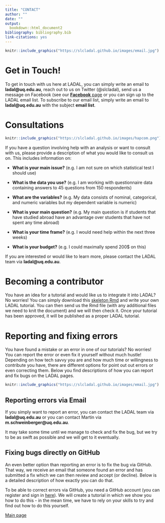 ```yaml
---
title: "CONTACT"
author: ""
date: ""
output:
  bookdown::html_document2
bibliography: bibliography.bib
link-citations: yes
---
```


```r
knitr::include_graphics("https://slcladal.github.io/images/email.jpg")
```

# Get in Touch!{-}

To get in touch with us here at LADAL, you can simply write an email to **ladal\@uq.edu.au**, reach out to us on Twitter (\@slcladal), send us a message on Facebook (see our  [**Facebook** page](https://www.facebook.com/profile.php?id=100073328753218) or you can sign up to the LADAL email list. To subscribe to our email list,  simply write an email to **ladal@uq.edu.au** with the subject **email list**.

 

# Consultations{-}


```r
knitr::include_graphics("https://slcladal.github.io/images/hapcom.png")
```

If you have a question involving help with an analysis or want to consult with us, please provide a description of what you would like to consult us on. This includes information on:

+ **What is your main issue?** (e.g. I am not sure on which statistical test I should use)

+ **What is the data you use?** (e.g. I am working with questionnaire data containing answers to 45 questions from 150 respondents)

+ **What are the variables?** (e.g. My data consists of nominal, categorical, and numeric variables but my dependent variable is numeric)

+ **What is your main question?** (e.g. My main question is if students that have studied abroad have an advantage over students that have not spent any time abroad)

+ **What is your time frame?** (e.g. I would need help within the next three weeks)

+ **What is your budget?** (e.g. I could maximally spend 200$ on this)

If you are interested or would like to learn more, please contact the LADAL team via **ladal\@uq.edu.au**. 



# Becoming a contributor{-}


You have an idea for a tutorial and would like us to integrate it into LADAL? No worries! You can simply download this [skeleton Rmd](https://slcladal.github.io/base.Rmd) and write your own LADAL tutorial. You can then send us the Rmd file (with any additional files we need to knit the document) and we will then check it. Once your tutorial has been approved, it will be published as a proper LADAL tutorial. 



# Reporting and fixing errors{-}


You have found a mistake or an error in one of our tutorials? No worries! You can report the error or even fix it yourself without much hustle!  Depending on how tech savvy you are and how much time or willingness to contribute you have, there are different options for point out out errors or even correcting them. Below you find descriptions of how you can report and fix bugs on the LADAL pages.



```r
knitr::include_graphics("https://slcladal.github.io/images/email.jpg")
```

## Reporting errors via Email{-}

If you simply want to report an error, you can contact the LADAL team via **ladal\@uq.edu.au** or you can contact Martin via **m.schweinberger\@uq.edu.au**. 

It may take some time until we manage to check and fix the bug, but we try to be as swift as possible and we will get to it eventually. 

## Fixing bugs directly on GitHub{-}

An even better option than reporting an error is to fix the bug via GitHub. That way, we receive an email that someone found an error and has submitted a fix which we can then review and accept (or decline). Below is a detailed description of how exactly you can do that.

To be able to correct errors via GitHub, you need a GitHub account (you can register and sign in [here](https://github.com/)). We will create a tutorial in which we show you how to do this - in the mean time, we have to rely on your skills to try and find out how to do this yourself.



[Main page](https://slcladal.github.io/index.html)


